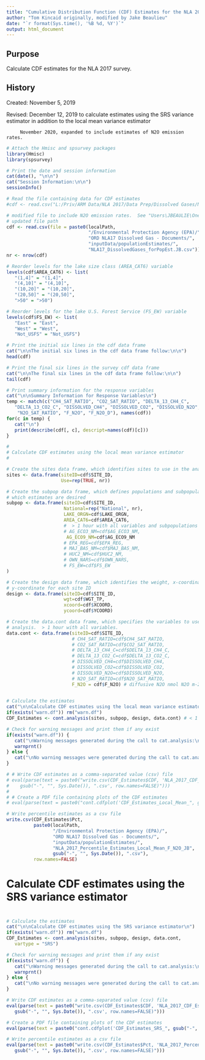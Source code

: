 ```yaml
---
title: "Cumulative Distribution Function (CDF) Estimates for the NLA 2017 Survey"
author: "Tom Kincaid originally, modified by Jake Beaulieu"
date: "`r format(Sys.time(), '%B %d, %Y')`"
output: html_document
---
```


## Purpose
Calculate CDF estimates for the NLA 2017 survey.

## History
Created: November 5, 2019
  
Revised: December 12, 2019 to calculate estimates using the SRS variance
         estimator in addition to the local mean variance estimator
         
         November 2020, expanded to include estimates of N2O emission rates.
  
```r

# Attach the Hmisc and spsurvey packages
library(Hmisc)
library(spsurvey)

# Print the date and session information
cat(date(), "\n\n")
cat("Session Information:\n\n")
sessionInfo()

# Read the file containing data for CDF estimates
#cdf <- read.csv("L:/Priv/ARM Data/NLA 2017/Data Prep/Dissolved Gases/NLA17_DissolvedGases_forPopEst.csv")

# modified file to include N2O emission rates.  See "Users\JBEAULIE\OneDrive - Environmental Protection Agency (EPA)\gitRepository\DissolvedGasNla\scripts\dataMunge.Rmd" for details
# updated file path
cdf <- read.csv(file = paste0(localPath, 
                              "/Environmental Protection Agency (EPA)/",
                              "ORD NLA17 Dissolved Gas - Documents/",
                              "inputData/populationEstimates/",
                              "NLA17_DissolvedGases_forPopEst.JB.csv"))
nr <- nrow(cdf)

# Reorder levels for the lake size class (AREA_CAT6) variable
levels(cdf$AREA_CAT6) <- list(
   "(1,4]" = "(1,4]",
   "(4,10]" = "(4,10]",
   "(10,20]" = "(10,20]",
   "(20,50]" = "(20,50]",
   ">50" = ">50")

# Reorder levels for the lake U.S. Forest Service (FS_EW) variable
levels(cdf$FS_EW) <- list(
   "East" = "East",
   "West" = "West",
   "Not_USFS" = "Not_USFS")

# Print the initial six lines in the cdf data frame
cat("\n\nThe initial six lines in the cdf data frame follow:\n\n")
head(cdf)

# Print the final six lines in the survey cdf data frame
cat("\n\nThe final six lines in the cdf data frame follow:\n\n")
tail(cdf)

# Print summary information for the response variables
cat("\n\nSummary Information for Response Variables\n")
temp <- match(c("CH4_SAT_RATIO", "CO2_SAT_RATIO", "DELTA_13_CH4_C",
   "DELTA_13_CO2_C", "DISSOLVED_CH4", "DISSOLVED_CO2", "DISSOLVED_N2O",
    "N2O_SAT_RATIO", "F_N2O", "F_N2O_D"), names(cdf))
for(c in temp) {
   cat("\n")
   print(describe(cdf[, c], descript=names(cdf)[c]))
}

#
# Calculate CDF estimates using the local mean variance estimator
#

# Create the sites data frame, which identifies sites to use in the analysis
sites <- data.frame(siteID=cdf$SITE_ID,
                    Use=rep(TRUE, nr))

# Create the subpop data frame, which defines populations and subpopulations for
# which estimates are desired
subpop <- data.frame(siteID=cdf$SITE_ID,
                     National=rep("National", nr),
                     LAKE_ORGN=cdf$LAKE_ORGN,
                     AREA_CAT6=cdf$AREA_CAT6,
                     #  > 1 hour with all variables and subpopulations
                     # AG_ECO3_NM=cdf$AG_ECO3_NM,
                      AG_ECO9_NM=cdf$AG_ECO9_NM
                     # EPA_REG=cdf$EPA_REG,
                     # MAJ_BAS_NM=cdf$MAJ_BAS_NM,
                     # HUC2_NM=cdf$HUC2_NM,
                     # OWN_NARS=cdf$OWN_NARS,
                     # FS_EW=cdf$FS_EW
)

# Create the design data frame, which identifies the weight, x-coordinate, and
# y-coordinate for each site ID
design <- data.frame(siteID=cdf$SITE_ID,
                     wgt=cdf$WGT_TP,
                     xcoord=cdf$XCOORD,
                     ycoord=cdf$YCOORD)

# Create the data.cont data frame, which specifies the variables to use in the
# analysis.  > 1 hour with all variables.
data.cont <- data.frame(siteID=cdf$SITE_ID,
                        # CH4_SAT_RATIO=cdf$CH4_SAT_RATIO,
                        # CO2_SAT_RATIO=cdf$CO2_SAT_RATIO,
                        # DELTA_13_CH4_C=cdf$DELTA_13_CH4_C,
                        # DELTA_13_CO2_C=cdf$DELTA_13_CO2_C,
                        # DISSOLVED_CH4=cdf$DISSOLVED_CH4,
                        # DISSOLVED_CO2=cdf$DISSOLVED_CO2,
                        # DISSOLVED_N2O=cdf$DISSOLVED_N2O,
                        # N2O_SAT_RATIO=cdf$N2O_SAT_RATIO,
                        F_N2O = cdf$F_N2O) # diffusive N2O nmol N2O m-2 day-1
 
```

```r

# Calculate the estimates
cat("\n\nCalculate CDF estimates using the local mean variance estimator\n")
if(exists("warn.df")) rm("warn.df")
CDF_Estimates <- cont.analysis(sites, subpop, design, data.cont) # < 1 hour with all variables. 1 minute with F_N2O

```

```r

# Check for warning messages and print them if any exist
if(exists("warn.df")) {
   cat("\nWarning messages generated during the call to cat.analysis:\n")
   warnprnt()
} else {
   cat("\nNo warning messages were generated during the call to cat.analysis.\n")
}

# # Write CDF estimates as a comma-separated value (csv) file
# eval(parse(text = paste0("write.csv(CDF_Estimates$CDF, 'NLA_2017_CDF_Estimates_Local_Mean_",
#    gsub("-", "", Sys.Date()), ".csv', row.names=FALSE)")))
# 
# # Create a PDF file containing plots of the CDF estimates
# eval(parse(text = paste0("cont.cdfplot('CDF_Estimates_Local_Mean_", gsub("-", "", Sys.Date()), ".pdf', CDF_Estimates$CDF)")))

# Write percentile estimates as a csv file
write.csv(CDF_Estimates$Pct, 
          paste0(localPath, 
                 "/Environmental Protection Agency (EPA)/",
                 "ORD NLA17 Dissolved Gas - Documents/",
                 "inputData/populationEstimates/",
                 "NLA_2017_Percentile_Estimates_Local_Mean_F_N2O_JB",
                 gsub("-", "", Sys.Date()), ".csv"),
          row.names=FALSE)

```

#
# Calculate CDF estimates using the SRS variance estimator
#

```r

# Calculate the estimates
cat("\n\nCalculate CDF estimates using the SRS variance estimator\n")
if(exists("warn.df")) rm("warn.df")
CDF_Estimates <- cont.analysis(sites, subpop, design, data.cont,
   vartype = "SRS")

```

```r

# Check for warning messages and print them if any exist
if(exists("warn.df")) {
   cat("\nWarning messages generated during the call to cat.analysis:\n")
   warnprnt()
} else {
   cat("\nNo warning messages were generated during the call to cat.analysis.\n")
}

# Write CDF estimates as a comma-separated value (csv) file
eval(parse(text = paste0("write.csv(CDF_Estimates$CDF, 'NLA_2017_CDF_Estimates_SRS_",
   gsub("-", "", Sys.Date()), ".csv', row.names=FALSE)")))

# Create a PDF file containing plots of the CDF estimates
eval(parse(text = paste0("cont.cdfplot('CDF_Estimates_SRS_", gsub("-", "", Sys.Date()), ".pdf', CDF_Estimates$CDF)")))

# Write percentile estimates as a csv file
eval(parse(text = paste0("write.csv(CDF_Estimates$Pct, 'NLA_2017_Percentile_Estimates_SRS_",
   gsub("-", "", Sys.Date()), ".csv', row.names=FALSE)")))

```
